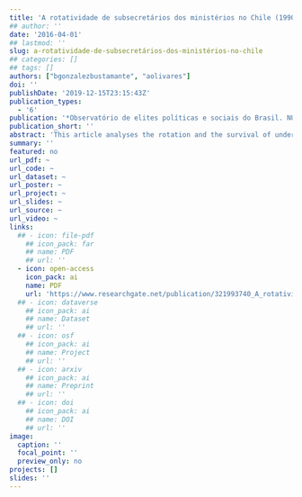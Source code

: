 ```yaml
---
title: 'A rotatividade de subsecretários dos ministérios no Chile (1990-2014)'
## author: ''
date: '2016-04-01'
## lastmod: ''
slug: a-rotatividade-de-subsecretários-dos-ministérios-no-chile
## categories: []
## tags: []
authors: ["bgonzalezbustamante", "aolivares"]
doi: ''
publishDate: '2019-12-15T23:15:43Z'
publication_types:
  - '6'
publication: '*Observatório de elites políticas e sociais do Brasil. NUSP/UFPR, 3*(5), 1-19'
publication_short: ''
abstract: 'This article analyses the rotation and the survival of undersecretaries in Chile during the governments of the Concertación  (1990-2010)  and the government of  Sebastián  Piñera  (2010-2014). During the last decade, cabinets as an object of study have earned centrality among scholars who study the presidential functioning and those who study political elites.  In this context,  this paper analyses an object of study that has been overlooked: the undersecretaries,  the second government line. Descriptively it examines the rotation of all undersecretaries of the period. With survival analysis, specifically proportional hazards models,  the influence of institutional factors and critical events (shocks)  as a  kind of ministerial dependency, low presidential approval,  corruption scandals are evaluated,  among others,  in relation with the permanence of the undersecretaries in office. The findings of this article allow thought about factors that are part and influence the political system and emerge as predictors of risk/survival in the undersecretariats.  This makes this work an original contribution to the generation of knowledge about the role that undersecretaries have played within the government.'
summary: ''
featured: no
url_pdf: ~
url_code: ~
url_dataset: ~
url_poster: ~
url_project: ~
url_slides: ~
url_source: ~
url_video: ~
links:
  ## - icon: file-pdf
    ## icon_pack: far
    ## name: PDF
    ## url: ''
  - icon: open-access 
    icon_pack: ai
    name: PDF
    url: 'https://www.researchgate.net/publication/321993740_A_rotatividade_de_subsecretarios_dos_ministerios_no_Chile_1990-2014'
  ## - icon: dataverse
    ## icon_pack: ai
    ## name: Dataset
    ## url: ''
  ## - icon: osf
    ## icon_pack: ai
    ## name: Project
    ## url: ''
  ## - icon: arxiv
    ## icon_pack: ai
    ## name: Preprint
    ## url: ''
  ## - icon: doi
    ## icon_pack: ai
    ## name: DOI
    ## url: ''
image:
  caption: ''
  focal_point: ''
  preview_only: no
projects: []
slides: ''
---
```


